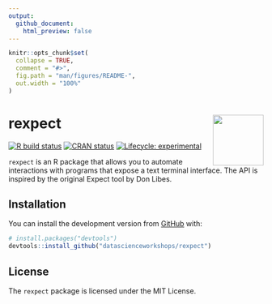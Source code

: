 ```yaml
---
output:
  github_document:
    html_preview: false
---
```


<!-- README.md is generated from README.Rmd. Please edit that file -->

```r
knitr::opts_chunk$set(
  collapse = TRUE,
  comment = "#>",
  fig.path = "man/figures/README-",
  out.width = "100%"
)
```

# rexpect <img src="man/figures/logo.png" align="right" width="100px" />

[![R build status](https://github.com/datascienceworkshops/rexpect/workflows/R-CMD-check/badge.svg)](https://github.com/datascienceworkshops/rexpect/actions)
[![CRAN status](https://www.r-pkg.org/badges/version/rexpect)](https://CRAN.R-project.org/package=rexpect)
[![Lifecycle: experimental](https://img.shields.io/badge/lifecycle-experimental-orange.svg)](https://www.tidyverse.org/lifecycle/#experimental)

`rexpect` is an R package that allows you to automate interactions with programs that
expose a text terminal interface. The API is inspired by the original Expect tool by Don Libes.

## Installation

You can install the development version from [GitHub](https://github.com/) with:

```r
# install.packages("devtools")
devtools::install_github("datascienceworkshops/rexpect")
```

## License

The `rexpect` package is licensed under the MIT License.
